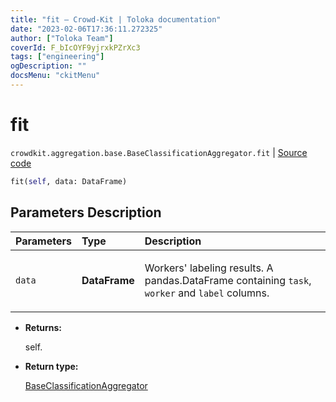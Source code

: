 ```yaml
---
title: "fit — Crowd-Kit | Toloka documentation"
date: "2023-02-06T17:36:11.272325"
author: ["Toloka Team"]
coverId: F_bIcOYF9yjrxkPZrXc3
tags: ["engineering"]
ogDescription: ""
docsMenu: "ckitMenu"
---
```


# fit
`crowdkit.aggregation.base.BaseClassificationAggregator.fit` | [Source code](https://github.com/Toloka/crowd-kit/blob/v1.2.0/crowdkit/aggregation/base/__init__.py#L28)

```python
fit(self, data: DataFrame)
```

## Parameters Description

| Parameters | Type | Description |
| :----------| :----| :-----------|
`data`|**DataFrame**|<p>Workers&#x27; labeling results. A pandas.DataFrame containing `task`, `worker` and `label` columns.</p>

* **Returns:**

  self.

* **Return type:**

  [BaseClassificationAggregator](/docs-new/crowd-kit/reference/crowdkit.aggregation.base.BaseClassificationAggregator)
